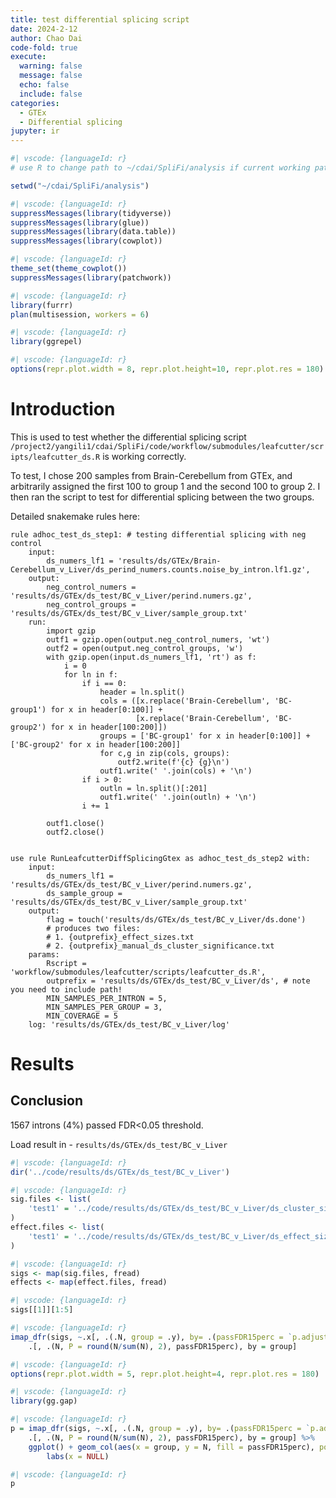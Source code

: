 ```yaml
---
title: test differential splicing script
date: 2024-2-12
author: Chao Dai
code-fold: true
execute:
  warning: false
  message: false
  echo: false
  include: false
categories:
  - GTEx
  - Differential splicing
jupyter: ir
---
```


```r
#| vscode: {languageId: r}
# use R to change path to ~/cdai/SpliFi/analysis if current working path is not

setwd("~/cdai/SpliFi/analysis")
```

```r
#| vscode: {languageId: r}
suppressMessages(library(tidyverse))
suppressMessages(library(glue))
suppressMessages(library(data.table))
suppressMessages(library(cowplot))
```

```r
#| vscode: {languageId: r}
theme_set(theme_cowplot())
suppressMessages(library(patchwork))
```

```r
#| vscode: {languageId: r}
library(furrr)
plan(multisession, workers = 6)
```

```r
#| vscode: {languageId: r}
library(ggrepel)
```

```r
#| vscode: {languageId: r}
options(repr.plot.width = 8, repr.plot.height=10, repr.plot.res = 180)
```

# Introduction

This is used to test whether the differential splicing script 
`/project2/yangili1/cdai/SpliFi/code/workflow/submodules/leafcutter/scripts/leafcutter_ds.R`
is working correctly.

To test, I chose 200 samples from Brain-Cerebellum from GTEx, and arbitrarily assigned the first 100 to group 1 and the second 100 to group 2. I then ran the script to test for differential splicing between the two groups.


Detailed snakemake rules here: 
```
rule adhoc_test_ds_step1: # testing differential splicing with neg control
    input: 
        ds_numers_lf1 = 'results/ds/GTEx/Brain-Cerebellum_v_Liver/ds_perind_numers.counts.noise_by_intron.lf1.gz',
    output:
        neg_control_numers = 'results/ds/GTEx/ds_test/BC_v_Liver/perind.numers.gz',
        neg_control_groups = 'results/ds/GTEx/ds_test/BC_v_Liver/sample_group.txt'
    run:
        import gzip
        outf1 = gzip.open(output.neg_control_numers, 'wt')
        outf2 = open(output.neg_control_groups, 'w')
        with gzip.open(input.ds_numers_lf1, 'rt') as f:
            i = 0
            for ln in f:
                if i == 0:
                    header = ln.split()
                    cols = ([x.replace('Brain-Cerebellum', 'BC-group1') for x in header[0:100]] +
                            [x.replace('Brain-Cerebellum', 'BC-group2') for x in header[100:200]])
                    groups = ['BC-group1' for x in header[0:100]] + ['BC-group2' for x in header[100:200]]
                    for c,g in zip(cols, groups):
                        outf2.write(f'{c} {g}\n')
                    outf1.write(' '.join(cols) + '\n')
                if i > 0:
                    outln = ln.split()[:201]
                    outf1.write(' '.join(outln) + '\n')
                i += 1

        outf1.close()
        outf2.close()


use rule RunLeafcutterDiffSplicingGtex as adhoc_test_ds_step2 with:
    input:
        ds_numers_lf1 = 'results/ds/GTEx/ds_test/BC_v_Liver/perind.numers.gz',
        ds_sample_group = 'results/ds/GTEx/ds_test/BC_v_Liver/sample_group.txt'
    output:
        flag = touch('results/ds/GTEx/ds_test/BC_v_Liver/ds.done')
        # produces two files:
        # 1. {outprefix}_effect_sizes.txt
        # 2. {outprefix}_manual_ds_cluster_significance.txt
    params:
        Rscript = 'workflow/submodules/leafcutter/scripts/leafcutter_ds.R', 
        outprefix = 'results/ds/GTEx/ds_test/BC_v_Liver/ds', # note you need to include path!
        MIN_SAMPLES_PER_INTRON = 5,
        MIN_SAMPLES_PER_GROUP = 3,
        MIN_COVERAGE = 5
    log: 'results/ds/GTEx/ds_test/BC_v_Liver/log'

```


# Results


## Conclusion
1567 introns (4%) passed FDR<0.05 threshold.


Load result in 
- `results/ds/GTEx/ds_test/BC_v_Liver`

```r
#| vscode: {languageId: r}
dir('../code/results/ds/GTEx/ds_test/BC_v_Liver')
```

```r
#| vscode: {languageId: r}
sig.files <- list(
    'test1' = '../code/results/ds/GTEx/ds_test/BC_v_Liver/ds_cluster_significance.txt'
)
effect.files <- list(
    'test1' = '../code/results/ds/GTEx/ds_test/BC_v_Liver/ds_effect_sizes.txt'
)
```

```r
#| vscode: {languageId: r}
sigs <- map(sig.files, fread)
effects <- map(effect.files, fread)
```

```r
#| vscode: {languageId: r}
sigs[[1]][1:5]
```

```r
#| vscode: {languageId: r}
imap_dfr(sigs, ~.x[, .(.N, group = .y), by= .(passFDR15perc = `p.adjust` < .15)]) %>% 
    .[, .(N, P = round(N/sum(N), 2), passFDR15perc), by = group]
```

```r
#| vscode: {languageId: r}
options(repr.plot.width = 5, repr.plot.height=4, repr.plot.res = 180)
```

```r
#| vscode: {languageId: r}
library(gg.gap)
```

```r
#| vscode: {languageId: r}
p = imap_dfr(sigs, ~.x[, .(.N, group = .y), by= .(passFDR15perc = `p.adjust` < .15)]) %>% 
    .[, .(N, P = round(N/sum(N), 2), passFDR15perc), by = group] %>% 
    ggplot() + geom_col(aes(x = group, y = N, fill = passFDR15perc), position = "dodge") +
        labs(x = NULL)
```

```r
#| vscode: {languageId: r}
p
```


